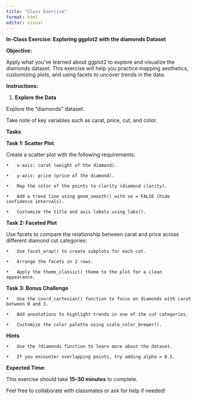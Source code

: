 ```yaml
---
title: "Class Exercise"
format: html
editor: visual
---
```


**In-Class Exercise: Exploring ggplot2 with the diamonds Dataset**

**Objective:**

Apply what you’ve learned about ggplot2 to explore and visualize the diamonds dataset. This exercise will help you practice mapping aesthetics, customizing plots, and using facets to uncover trends in the data.

**Instructions:**

1.  **Explore the Data**

Explore the "diamonds" dataset.

Take note of key variables such as carat, price, cut, and color.

**Tasks**

**Task 1: Scatter Plot**

Create a scatter plot with the following requirements:

```         
•   x-axis: carat (weight of the diamond).

•   y-axis: price (price of the diamond).

•   Map the color of the points to clarity (diamond clarity).

•   Add a trend line using geom_smooth() with se = FALSE (hide confidence intervals).

•   Customize the title and axis labels using labs().
```

**Task 2: Faceted Plot**

Use facets to compare the relationship between carat and price across different diamond cut categories:

```         
•   Use facet_wrap() to create subplots for each cut.

•   Arrange the facets in 2 rows.

•   Apply the theme_classic() theme to the plot for a clean appearance.
```

**Task 3: Bonus Challenge**

```         
•   Use the coord_cartesian() function to focus on diamonds with carat between 0 and 3.

•   Add annotations to highlight trends in one of the cut categories.

•   Customize the color palette using scale_color_brewer().
```

**Hints**

```         
•   Use the ?diamonds function to learn more about the dataset.

•   If you encounter overlapping points, try adding alpha = 0.5.
```

**Expected Time:**

This exercise should take **15–30 minutes** to complete.

Feel free to collaborate with classmates or ask for help if needed!
